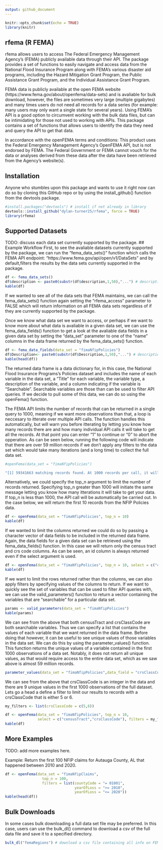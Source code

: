 ```yaml
---
output: github_document
---
```


```r
knitr::opts_chunk$set(echo = TRUE)
library(knitr)
```

## rfema (R FEMA)

rfema allows users to access The Federal Emergency Management Agency's (FEMA) publicly available data through their API. The package provides a set of functions to easily navigate and access data from the National Flood Insurance Program along with FEMA's various disaster aid programs, including the Hazard Mitigation Grant Program, the Public Assistance Grant Program, and the Individual Assistance Grant Program.

FEMA data is publicly available at the open FEMA website (https://www.fema.gov/about/openfema/data-sets) and is avaliable for bulk download, however, the files are sometimes very large (multiple gigabytes) and many times users do not need all records for a data series (for example: many users may only want a single state for several years). Using FEMA's API is a good option to circumvent working with the bulk data files, but can be intimidating for those not used to working with APIs. This package contains a set of functions that allows users to identify the data they need and query the API to get that data.

In accordance with the openFEMA terms and conditions: This product uses the Federal Emergency Management Agency’s OpenFEMA API, but is not endorsed by FEMA. The Federal Government or FEMA cannot vouch for the data or analyses derived from these data after the data have been retrieved from the Agency's website(s).


## Installation
Anyone who stumbles upon this package and wants to use it right now can do so by cloning this GitHub repo or by using the install_github() function from the devtools package.
```r
#install.packages("devtools") # install if not already in library
devtools::install_github("dylan-turner25/rfema", force = TRUE)
library(rfema)
```


## Supported Datasets
TODO: discuss each data set currently supported by the package.
## Example Workflow
First, to see the avaliable datasets currently supported by the package, we can run the "fema_data_sets()" function which calls the FEMA API endpoint: "https://www.fema.gov/api/open/v1/DataSets" and by default,filters the results by the data sets currently supported in the package.
```r
df <- fema_data_sets()
df$description <- paste0(substr(df$description,1,50),"...") # description shortened in this case to make table smaller
kable(df)
```
If we wanted to see all of the data sets that FEMA maintains, we can call the fema_data_sets() function again setting the "rfema_access" parameter to FALSE which will return information on all FEMA data sets regardless of if they are currently supported by the package.

Once we know what data set we want to access, or perhaps if we want to know more about what data is avaliable in a given data set, we can use the fema_data_fields() function to get a look at the avaliable data fields in a given data set by setting the "data_set" parameter to one of the "name" columns in the data frame returned by the fema_data_sets() function.

```r
df <- fema_data_fields(data_set = "fimaNfipPolicies")
df$Description<- paste0(substr(df$Description,1,50),"...") # description shortened in this case to make table smaller
kable(head(df))
```
The returned data frame is a data dictionary for, in this case, the National Flood Insurance Programs's Policies dataset and includes the name of each variable in the data set, a "Title" for each variable, the variable type, a description of the variable, and a column indicating if the variable is "Searchable". Searchable variables are those than can be used to filter API queries. If we decide to pull some of this data, we can do so using the openFema() function.

The FEMA API limits the number of records that can be returned in a single query to 1000, meaning if we want more observations than that, a loop is neccesary to itterate over multiple API calls. The function handles this automatically, but will warn you before itterating by letting you know how many records there are and how many individual API calls it will take to get all the records. At that point you can enter "1" to continue or "0" to abort the opperation. As can be seen below, running the following code will indicate that there are over 59 million records if we don't apply any filters to the data set which would take many iterations (and a long time) to collect the full data set.

```r
#openFema(data_set = "fimaNfipPolicies")

"[1] 59341663 matching records found. At 1000 records per call, it will take 59342 individual API calls to get all matching records. Continue?"
```

Alternatively, we could specify the top_n argument to limit the number of records returned. Specifying top_n greater than 1000 will initiate the same message letting you know how many itterations it will take to get your data. If top_n is less than 1000, the API call will be automatically be carried out. In the case below, we will return the first 10 records from the NFIP Policies data.
```r
df <- openFema(data_set = "fimaNfipPolicies", top_n = 10)
kable(df)
```

If we wanted to limit the columns returned we could do so by passing a character vector of data fields to be included in the returned data frame. Again, the data fields for a given data set can be retrieved using the fema_data_fields() function. In this case we will return only the census tract and crs code columns. As can be seen, an id column is always returned even if the select argument is used. 
```r
df <- openFema(data_set = "fimaNfipPolicies", top_n = 10, select = c("censusTract","crsClassCode"))
kable(df)
```

If we want to limit the rows returned rather than the columns, we can also apply filters by specifying values of the columns to return. If we want to quickly see the set of variables that can be used to filter API queries with, we can use the valid_parameters() function to return a vector containing the variables that are "searchable" for a particular data set. 
```r
params <- valid_parameters(data_set = "fimaNfipPolicies")
kable(params)
```

We can see from the above that both censusTract and crsClassCode are both searchable variables. Thus we can specify a list that contains the values of each variable that we want returned in the data frame. Before doing that however, it can be useful to see unique values of those variables in the data set. We can do this by using the parameter_values() function. This function returns the unique values of a variable contained in the first 1000 observations of a data set. Notably, it does not return all unique values, as that would require access to the entire data set, which as we saw above is almost 59 million records. 

```r
parameter_values(data_set = "fimaNfipPolicies",data_field = "crsClassCode")
```


We can see from the above that crsClassCode is an integer in the data and there are 9 unique values in the first 1000 observations of the full dataset. Lets go a head a define a filter to limit our results to records with a crsClassCode that is either 5 or 6.
```r
my_filters <- list(crsClassCode = c(5,6))

df <- openFema(data_set = "fimaNfipPolicies", top_n = 10, 
               select = c("censusTract","crsClassCode"), filters = my_filters)
kable(df)


```






## More Examples
TODO: add more examples here.


Example: Return the first 100 NFIP claims for Autauga County, AL that happened between 2010 and 2020.
```r
df <- openFema(data_set = "fimaNfipClaims",
                 top_n = 100,
                 filters = list(countyCode = "= 01001",
                                yearOfLoss = ">= 2010",
                                yearOfLoss = "<= 2020"))
kable(head(df))
```







## Bulk Downloads
In some cases bulk downloading a full data set file may be preferred. In this case, users can use the bulk_dl() command
to download a csv of the full data file and save it to a specified directory.
```r
bulk_dl("femaRegions") # download a csv file containing all info on FEMA regions
```
